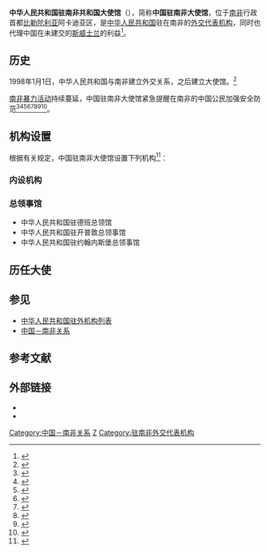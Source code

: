 {{Infobox diplomatic mission
|name = 中华人民共和国驻南非共和国大使馆<br />Embassy of the People's Republic of China in the Republic of South Africa
|image = 
|caption = 
|address = {{ZAF}}[[比勒陀利亚|比勒陀利亚]]
|location = 阿卡迪亚区阿斯隆街225号
|coordinates = 
|ambassador = [[陈晓东_(外交官)|陈晓东]]
|department= {{flagicon|PRC}}[[中华人民共和国外交部|中华人民共和国外交部]]
|website= [http://za.china-embassy.gov.cn/chn/ 大使馆官方网站]
}}
'''中华人民共和国驻南非共和国大使馆'''（{{lang-en|Embassy of the People's Republic of China in the Republic of South Africa}}），简称'''中国驻南非大使馆'''，位于[[南非|南非]]行政首都[[比勒陀利亚|比勒陀利亚]]阿卡迪亚区，是[[中华人民共和国|中华人民共和国]]驻在南非的[[外交代表机构|外交代表机构]]，同时也代理中国在未建交的[[斯威士兰|斯威士兰]]的利益<ref>{{cite web|title=未建交国代管馆名单|url=http://cs.mfa.gov.cn/zlbg/bgzl/qtzl/t1094257.shtml|publisher=中国领事服务网|accessdate=2020-03-03|archive-date=2020-02-07|archive-url=https://web.archive.org/web/20200207110918/http://cs.mfa.gov.cn/zlbg/bgzl/qtzl/t1094257.shtml|dead-url=no}}</ref>。

== 历史 ==
1998年1月1日，中华人民共和国与南非建立外交关系，之后建立大使馆。<ref>{{cite news|url=http://www.china.com.cn/aboutchina/txt/2008-12/26/content_17013726.htm|title=1998年1月1日 我国与南非建立外交关系|publisher=中国网|date=2008-12-26|accessdate=2020-08-08|archive-date=2013-01-29|archive-url=https://web.archive.org/web/20130129011933/http://www.china.com.cn/aboutchina/txt/2008-12/26/content_17013726.htm|dead-url=no}}</ref>

[[2021年南非騷亂|南非暴力活动]]持续蔓延，中国驻南非大使馆紧急提醒在南非的中国公民加强安全防范<ref>{{Cite web|title=72人死亡，1234人被捕！中国大使馆紧急提醒当地中国公民！|url=https://www.163.com/dy/article/GES1HIMR05504DPG.html|access-date=2021-07-14|date=2021-07-14|last=网易|work=网易|archive-date=2021-07-15|archive-url=https://web.archive.org/web/20210715081933/https://www.163.com/dy/article/GES1HIMR05504DPG.html}}</ref><ref>{{Cite web|title=南非骚乱已致72死，中国使馆发布紧急提醒|url=https://www.guancha.cn/internation/2021_07_14_598333.shtml|access-date=2021-07-15|work=www.guancha.cn|archive-date=2021-07-15|archive-url=https://web.archive.org/web/20210715081344/https://www.guancha.cn/internation/2021_07_14_598333.shtml}}</ref><ref>{{Cite web|title=72死1234人被捕 ！南非骚乱蔓延多省，中国驻南非使馆发布紧急提醒|url=https://world.huanqiu.com/article/43wRK3he646|access-date=2021-07-15|work=world.huanqiu.com|archive-date=2021-07-15|archive-url=https://web.archive.org/web/20210715172641/https://world.huanqiu.com/article/43wRK3he646}}</ref><ref>{{Cite web|title=南非暴力活动蔓延 中使馆紧急提醒中国公民加强防范-中国侨网|url=http://www.chinaqw.com/qwxs/2021/07-14/301804.shtml|access-date=2021-07-15|work=www.chinaqw.com|archive-date=2021-07-15|archive-url=https://web.archive.org/web/20210715081345/http://www.chinaqw.com/qwxs/2021/07-14/301804.shtml}}</ref><ref>{{Cite web|title=南非多省出现骚乱 中国大使馆紧急提醒_国际_新闻_星岛环球网|url=http://news.stnn.cc/guoji/2021/0714/877775.shtml|access-date=2021-07-15|work=news.stnn.cc|archive-date=2021-07-15|archive-url=https://web.archive.org/web/20210715081348/http://news.stnn.cc/guoji/2021/0714/877775.shtml}}</ref><ref>{{Cite web|title=南非部分地区安全形势恶化 中国驻南非大使馆提醒在南中国公民加强防范_央广网|url=http://news.cnr.cn/dj/20210714/t20210714_525534661.shtml|access-date=2021-07-15|work=news.cnr.cn|archive-date=2021-07-15|archive-url=https://web.archive.org/web/20210715081345/http://news.cnr.cn/dj/20210714/t20210714_525534661.shtml}}</ref><ref>{{Cite web|title=72人死亡，1234人被捕！中国大使馆紧急提醒当地中国公民！_腾讯新闻|url=https://new.qq.com/omn/20210714/20210714A02FJ400.html|access-date=2021-07-15|work=new.qq.com|archive-date=2021-07-15|archive-url=https://web.archive.org/web/20210715062420/https://new.qq.com/omn/20210714/20210714A02FJ400.html}}</ref><ref>{{Cite web|title=南非发生骚乱已造成72人死亡-新华网|url=http://www.xinhuanet.com/world/2021-07/14/c_1127655450.htm|access-date=2021-07-15|work=www.xinhuanet.com|archive-date=2021-07-15|archive-url=https://web.archive.org/web/20210715100907/http://www.xinhuanet.com/world/2021-07/14/c_1127655450.htm}}</ref>。

== 机构设置 ==
根据有关规定，中国驻南非大使馆设置下列机构<ref>{{cite web|url=http://za.china-embassy.org/chn/sgxx/gbmlxfs/|title=部门联系|publisher=中华人民共和国驻南非共和国大使馆|accessdate=2020-08-08|archive-date=2020-02-10|archive-url=https://web.archive.org/web/20200210141702/http://za.china-embassy.org/chn/sgxx/gbmlxfs/|dead-url=no}}</ref>：
=== 内设机构 ===
{{columns-list|2|
* 政治处
* 办公室
* 政策研究处
* 领事警务处
* 新闻与公共外交处
* 科技处
* 文化处
* 经商处
}}
=== 总领事馆 ===
* 中华人民共和国驻德班总领馆
* 中华人民共和国驻开普敦总领事馆
* 中华人民共和国驻约翰内斯堡总领事馆

== 历任大使 ==
{{Main|中国驻南非大使列表}}

== 参见 ==
* [[中华人民共和国驻外机构列表|中华人民共和国驻外机构列表]]
* [[中国－南非关系|中国－南非关系]]

== 参考文献 ==
{{Reflist}}

==外部链接==
{{commonscat|中国驻南非大使馆}}
* {{Official Website|http://za.china-embassy.gov.cn/chn/|中华人民共和国驻南非共和国大使馆官方网站}}{{zh-hans icon}}{{en icon}}
* {{Facebook|chinainsa}}

{{中华人民共和国驻外机构}}

[[Category:中国－南非关系|Category:中国－南非关系]]
[[Category:中华人民共和国驻外机构|Z]]
[[Category:驻南非外交代表机构|Category:驻南非外交代表机构]]